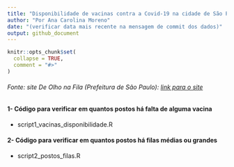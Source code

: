 ```yaml
---
title: "Disponibilidade de vacinas contra a Covid-19 na cidade de São Paulo"
author: "Por Ana Carolina Moreno"
date: "(verificar data mais recente na mensagem de commit dos dados)"
output: github_document
---
```


<!-- README.md is generated from README.Rmd. Please edit that file -->

```r
knitr::opts_chunk$set(
  collapse = TRUE,
  comment = "#>"
) 
```

###### Fonte: site De Olho na Fila (Prefeitura de São Paulo): [link para o site](https://deolhonafila.prefeitura.sp.gov.br)

<!-- badges: start -->
<!-- badges: end -->

#### 1- Código para verificar em quantos postos há falta de alguma vacina

* script1_vacinas_disponibilidade.R

#### 2- Código para verificar em quantos postos há filas médias ou grandes

* script2_postos_filas.R
